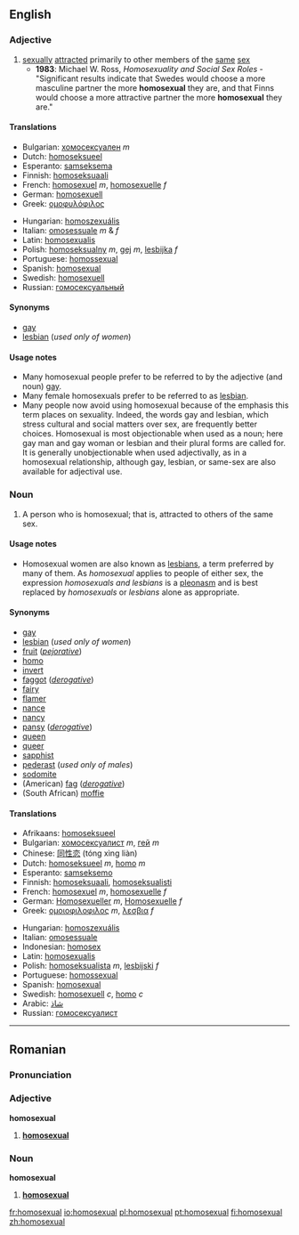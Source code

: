 ==English==

===Adjective===
{{en-adj-more}}

# [[sexually]] [[attracted]] primarily to other members of the [[same]] [[sex]]
#* '''1983''': Michael W. Ross, ''Homosexuality and Social Sex Roles'' - "Significant results indicate that Swedes would choose a more masculine partner the more '''homosexual''' they are, and that Finns would choose a more attractive partner the more '''homosexual''' they are."

====Translations====
{{top}}
*Bulgarian: [[хомосексуален]] ''m''
*Dutch: [[homoseksueel]]
*Esperanto: [[samseksema]]
*Finnish: [[homoseksuaali]]
*French: [[homosexuel]] ''m'', [[homosexuelle]] ''f''
*German: [[homosexuell]]
*Greek: [[ομοφυλόφιλος]]
{{mid}}
*Hungarian: [[homoszexuális]]
*Italian: [[omosessuale]] ''m'' & ''f''
*Latin: [[homosexualis]]
*Polish: [[homoseksualny]] ''m'', [[gej]] ''m'', [[lesbijka]] ''f''
*Portuguese: [[homossexual]]
*Spanish: [[homosexual]]
*Swedish: [[homosexuell]]
*Russian: [[гомосексуальный]]
{{bottom}}

====Synonyms====
*[[gay]]
*[[lesbian]] (''used only of women'')

====Usage notes====
*Many homosexual people prefer to be referred to by the adjective (and noun) [[gay]].
*Many female homosexuals prefer to be referred to as [[lesbian]].
*Many people now avoid using homosexual because of the emphasis this term places on sexuality. Indeed, the words gay and lesbian, which stress cultural and social matters over sex, are frequently better choices. Homosexual is most objectionable when used as a noun; here gay man and gay woman or lesbian and their plural forms are called for. It is generally unobjectionable when used adjectivally, as in a homosexual relationship, although gay, lesbian, or same-sex are also available for adjectival use.

===Noun===
{{en-noun-reg}}

# A person who is homosexual; that is, attracted to others of the same sex.

====Usage notes====
*Homosexual women are also known as [[lesbian]]s, a term preferred by many of them.  As ''homosexual'' applies to people of either sex, the expression ''homosexuals and lesbians'' is a [[pleonasm]] and is best replaced by ''homosexuals'' or ''lesbians'' alone as appropriate.

====Synonyms====
*[[gay]]
*[[lesbian]] (''used only of women'')
*[[fruit]] (''[[pejorative]]'')
*[[homo]]
*[[invert]]
*[[faggot]] (''[[derogative]]'')
*[[fairy]] 
*[[flamer]]
*[[nance]]
*[[nancy]]
*[[pansy]] (''[[derogative]]'')
*[[queen]]
*[[queer]]
*[[sapphist]]
*[[pederast]] (''used only of males'')
*[[sodomite]]
*(American) [[fag]] (''[[derogative]]'')
*(South African) [[moffie]]

====Translations====
{{top}}
*Afrikaans: [[homoseksueel]]
*Bulgarian: [[хомосексуалист]] ''m'', [[гей]] ''m'' <!--, [[педал]] ''m'' (highly offensive) this is not an idiomatic translation - belongs under "queer" and the like -->
*Chinese: [[同性恋]] (tóng xìng liàn)
*Dutch: [[homoseksueel]] ''m'', [[homo]] ''m''
*Esperanto: [[samseksemo]]
*Finnish: [[homoseksuaali]], [[homoseksualisti]]
*French: [[homosexuel]] ''m'', [[homosexuelle]] ''f''
*German: [[Homosexueller]] ''m'', [[Homosexuelle]] ''f''
*Greek: [[ομοιοφιλοφιλος]] ''m'', [[λεσβια]] ''f''
{{mid}}
*Hungarian: [[homoszexuális]]
*Italian: [[omosessuale]]
*Indonesian: [[homosex]]
*Latin: [[homosexualis]]
*Polish: [[homoseksualista]] ''m'', [[lesbijski]] ''f''
*Portuguese: [[homossexual]]
*Spanish: [[homosexual]]
*Swedish: [[homosexuell]] ''c'', [[homo]] ''c''
*Arabic: [[شاذ]]
*Russian: [[гомосексуалист]]
{{bottom}}

----

==Romanian==

===Pronunciation===
{{rfp}}

===Adjective===
'''homosexual'''

# '''[[#Adjective|homosexual]]'''

===Noun===
'''homosexual'''

# '''[[#Noun|homosexual]]'''

[[fr:homosexual]]
[[io:homosexual]]
[[pl:homosexual]]
[[pt:homosexual]]
[[fi:homosexual]]
[[zh:homosexual]]
